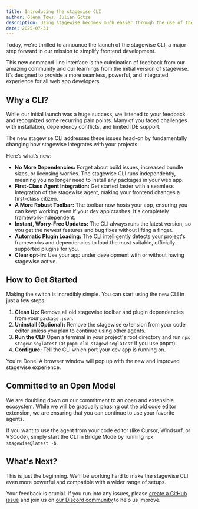 ```yaml
---
title: Introducing the stagewise CLI
author: Glenn Töws, Julian Götze
description: Using stagewise becomes much easier through the use of the stagewise CLI.
date: 2025-07-31
---
```

 
Today, we're thrilled to announce the launch of the stagewise CLI, a major step forward in our mission to simplify frontend development.

This new command-line interface is the culmination of feedback from our amazing community and our learnings from the initial version of stagewise. It’s designed to provide a more seamless, powerful, and integrated experience for all web app developers.


## Why a CLI?

While our initial launch was a huge success, we listened to your feedback and recognized some recurring pain points. Many of you faced challenges with installation, dependency conflicts, and limited IDE support.

The new stagewise CLI addresses these issues head-on by fundamentally changing how stagewise integrates with your projects.

Here’s what’s new:

- **No More Dependencies:** Forget about build issues, increased bundle sizes, or licensing worries. The stagewise CLI runs independently, meaning you no longer need to install any packages in your web app.
- **First-Class Agent Integration:** Get started faster with a seamless integration of the stagewise agent, making your frontend changes a first-class citizen.
- **A More Robust Toolbar:** The toolbar now hosts your app, ensuring you can keep working even if your dev app crashes. It's completely framework-independent.
- **Instant, Worry-Free Updates:** The CLI always runs the latest version, so you get the newest features and bug fixes without lifting a finger.
- **Automatic Plugin Loading:** The CLI intelligently detects your project's frameworks and dependencies to load the most suitable, officially supported plugins for you.
- **Clear opt-in**: Use your app under development with or without having stagewise active.


## How to Get Started

Making the switch is incredibly simple. You can start using the new CLI in just a few steps:

1. **Clean Up:** Remove all old stagewise toolbar and plugin dependencies from your `package.json`.
2. **Uninstall (Optional):** Remove the stagewise extension from your code editor unless you plan to continue using other agents.
3. **Run the CLI:** Open a terminal in your project's root directory and run `npx stagewise@latest` (or `pnpm dlx stagewise@latest` if you use pnpm).
4. **Configure:** Tell the CLI which port your dev app is running on.

You're Done! A browser window will pop up with the new and improved stagewise experience.


## Committed to an Open Model

We are doubling down on our commitment to an open and extensible ecosystem. While we will be gradually phasing out the old code editor extension, we are ensuring that you can continue to use your favorite agents.

If you want to use the agent from your code editor (like Cursor, Windsurf, or VSCode), simply start the CLI in Bridge Mode by running `npx stagewise@latest -b`.


## What's Next?

This is just the beginning. We'll be working hard to make the stagewise CLI even more powerful and compatible with a wider range of setups.

Your feedback is crucial. If you run into any issues, please [create a GitHub issue](https://github.com/stagewise-io/stagewise/issues) and join us on [our Discord community](https://discord.gg/DjMqMnUVCh) to help us improve.
